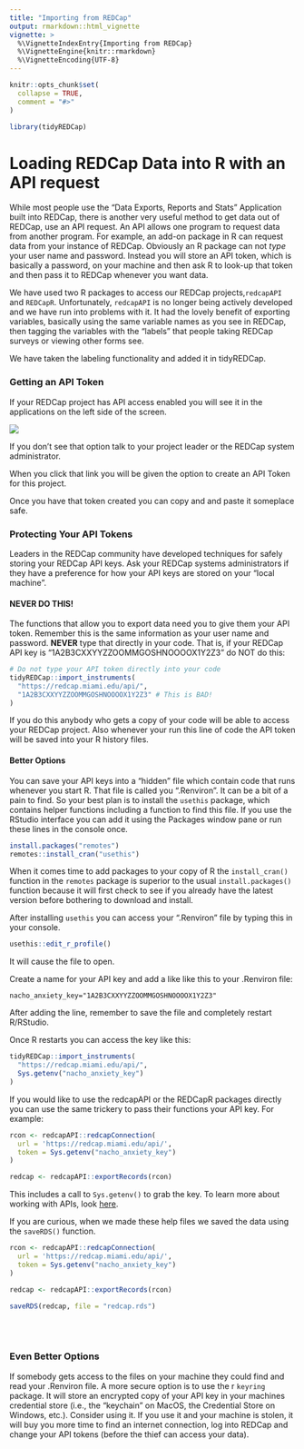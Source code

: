 ```yaml
---
title: "Importing from REDCap"
output: rmarkdown::html_vignette
vignette: >
  %\VignetteIndexEntry{Importing from REDCap}
  %\VignetteEngine{knitr::rmarkdown}
  %\VignetteEncoding{UTF-8}
---
```


```r
knitr::opts_chunk$set(
  collapse = TRUE,
  comment = "#>"
)
```

```r
library(tidyREDCap)
```

# Loading REDCap Data into R with an API request
While most people use the "Data Exports, Reports and Stats" Application built into REDCap, there is another very useful method to get data out of REDCap, use an API request.  An API allows one program to request data from another program.  For example, an add-on package in R can request data from your instance of REDCap.  Obviously an R package can not *type* your user name and password.  Instead you will store an API token, which is basically a password, on your machine and then ask R to look-up that token and then pass it to REDCap whenever you want data.

We have used two R packages to access our REDCap projects,`redcapAPI` and `REDCapR`.  Unfortunately, `redcapAPI` is no longer being actively developed and we have run into problems with it.  It had the lovely benefit of exporting variables, basically using the same variable names as you see in REDCap, then tagging the variables with the "labels" that people taking REDCap surveys or viewing other forms see.  

We have taken the labeling functionality and added it in tidyREDCap.

### Getting an API Token

If your REDCap project has API access enabled you will see it in the applications on the left side of the screen. 

![](./key.jpg)

If you don't see that option talk to your project leader or the REDCap system administrator.

When you click that link you will be given the option to create an API Token for this project. 

Once you have that token created you can copy and and paste it someplace safe.

### Protecting Your API Tokens

Leaders in the REDCap community have developed techniques for safely storing your REDCap API keys.  Ask your REDCap systems administrators if they have a preference for how your API keys are stored on your "local machine".

#### NEVER DO THIS!

The functions that allow you to export data need you to give them your API token. Remember this is the same information as your user name and password.  **NEVER** type that directly in your code.  That is, if your REDCap API key is "1A2B3CXXYYZZOOMMGOSHNOOOOX1Y2Z3" do NOT do this:

```r
# Do not type your API token directly into your code
tidyREDCap::import_instruments(
  "https://redcap.miami.edu/api/",
  "1A2B3CXXYYZZOOMMGOSHNOOOOX1Y2Z3" # This is BAD!
)
```

If you do this anybody who gets a copy of your code will be able to access your REDCap project.  Also whenever your run this line of code the API token will be saved into your R history files.

#### Better Options

You can save your API keys into a "hidden" file which contain code that runs whenever you start R. That file is called you ".Renviron".  It can be a bit of a pain to find.  So your best plan is to install the `usethis` package, which contains helper functions including a function to find this file.  If you use the RStudio interface you can add it using the Packages window pane or run these lines in the console once.

```r
install.packages("remotes")
remotes::install_cran("usethis")
```

When it comes time to add packages to your copy of R the `install_cran()` function in the `remotes` package is superior to the usual `install.packages()` function because it will first check to see if you already have the latest version before bothering to download and install.  

After installing `usethis` you can access your ".Renviron" file by typing this in your console.

```r
usethis::edit_r_profile()
```

It will cause the file to open.  

Create a name for your API key and add a like like this to your .Renviron file:

```
nacho_anxiety_key="1A2B3CXXYYZZOOMMGOSHNOOOOX1Y2Z3"
```

After adding the line, remember to save the file and completely restart R/RStudio.

Once R restarts you can access the key like this:

```r
tidyREDCap::import_instruments(
  "https://redcap.miami.edu/api/", 
  Sys.getenv("nacho_anxiety_key")
)
```

If you would like to use the redcapAPI or the REDCapR packages directly you can use the same trickery to pass their functions your API key.  For example:

```r
rcon <- redcapAPI::redcapConnection(
  url = 'https://redcap.miami.edu/api/', 
  token = Sys.getenv("nacho_anxiety_key")
)

redcap <- redcapAPI::exportRecords(rcon)
```

This includes a call to `Sys.getenv()` to grab the key.  To learn more about working with APIs, look [here](https://daattali.gitbooks.io/stat545-ubc-github-io/bit003_api-key-env-var.html). 


If you are curious, when we made these help files we saved the data using the `saveRDS()` function. 

```r
rcon <- redcapAPI::redcapConnection(
  url = 'https://redcap.miami.edu/api/', 
  token = Sys.getenv("nacho_anxiety_key")
)

redcap <- redcapAPI::exportRecords(rcon)

saveRDS(redcap, file = "redcap.rds")
```

</br>
</br>

### Even Better Options
If somebody gets access to the files on your machine they could find and read your .Renviron file.  A more secure option is to use the r `keyring` package.  It will store an encrypted copy of your API key in your machines credential store (i.e., the "keychain" on MacOS, the Credential Store on Windows, etc.).  Consider using it.  If you use it and your machine is stolen, it will buy you more time to find an internet connection, log into REDCap and change your API tokens (before the thief can access your data).